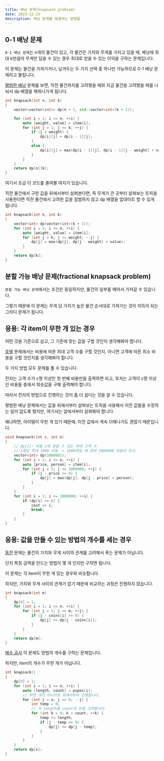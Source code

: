 ```yaml
---
title: 배낭 문제(knapsack problem)
date: 2023-12-23
description: 배낭 문제를 해결하는 방법들
---
```


## 0-1 배낭 문제

`0-1 배낭 문제`는 n개의 물건이 있고, 각 물건은 가치와 무게를 가지고 있을 때, 배낭에 최대 k만큼의 무게만 담을 수 있는 경우 최대로 얻을 수 있는 이익을 구하는 문제입니다.

이 문제는 물건을 가져가거나, 남겨두는 두 가지 선택 중 하나만 가능하므로 0-1 배낭 문제라고 불립니다.

[평범한 배낭](https://www.acmicpc.net/problem/12865) 문제를 보면, 직전 물건까지를 고려했을 때와 지금 물건을 고려했을 때를 나눠서 dp 배열을 채워나가게 됩니다.

```cpp
int knapsack(int n, int k)
{
	vector<vector<int>> dp(n + 1, std::vector<int>(k + 1));

	for (int i = 1; i <= n; ++i) {
		auto [weight, value] = item[i];
		for (int j = 1; j <= k; ++j) {
			if (j < weight) {
				dp[i][j] = dp[i - 1][j];
			}
			else {
				dp[i][j] = max(dp[i - 1][j], dp[i - 1][j - weight] + value);
			}
		}
	}
	return dp[n][k];
}
```

여기서 조금 더 코드를 줄여볼 여지가 있습니다.

직전 물건에서 구한 값을 뒤에서부터 살펴본다면, 즉 무게가 큰 곳부터 살펴보는 트릭을 사용한다면 직전 물건에서 고려한 값을 침범하지 않고 dp 배열을 업데이트 할 수 있게 됩니다.

```cpp
int knapsack(int n, int k)
{
	vector<int> dp(vector<int>(k + 1));
	for (int i = 1; i <= n; ++i) {
		auto [weight, value] = item[i];
		for (int j = k; j >= weight; --j) {
			dp[j] = max(dp[j], dp[j - weight] + value);
		}
	}
	return dp[k];
}
```

## 분할 가능 배낭 문제(fractional knapsack problem)

`분할 가능 배낭 문제`에서는 조건은 동일하지만, 물건의 일부를 떼어서 가져갈 수 있습니다.

그렇기 때문에 이 문제는 무게 당 가치가 높은 물건 순서대로 가져가는 것이 이득이 되는 그리디 문제가 됩니다.

## 응용: 각 item이 무한 개 있는 경우

어떤 것을 기준으로 삼고, 그 기준에 맞는 값을 구할 것인지 생각해봐야 합니다.

[호텔](https://www.acmicpc.net/problem/1106) 문제에서는 비용에 따른 최대 고객 수를 구할 것인지, 아니면 고객에 따른 최소 비용을 구할 것인지를 생각해봐야 합니다.

두 가지 방법 모두 문제를 풀 수 있습니다.

전자는 고객 수가 c명 이상인 첫 번째 비용만을 출력하면 되고, 후자는 고객이 c명 이상인 비용들 중에서 최솟값을 구해 출력해야 합니다.

따라서 전자의 방법으로 진행하는 것이 좀 더 쉽다는 것을 알 수 있습니다.

평범한 배낭 문제에서는 값을 뒤에서부터 살펴보는 트릭을 사용해서 이전 값들을 수정하는 일이 없도록 했지만, 여기서는 앞에서부터 살펴봐야 합니다.

왜냐하면, 아이템이 무한 개 있기 때문에, 이전 값에서 계속 더해나가도 괜찮기 때문입니다.

```cpp
void knapsack(int c, int n)
{
	// dp[i]: 비용 i에 얻을 수 있는 최대 고객 수
	// 1명당 최대 1000 비용 -> 1000명일 때 최대 1000000 비용이 든다.
	vector<int> dp(1000001);
	for (int i = 1; i <= n; ++i) {
		auto [price, person] = item[i];
		for (int j = 1; j <= 1000000; ++j) {
			if (j - price >= 0) {
				dp[j] = max(dp[j], dp[j - price] + person);
			}
		}
	}
	for (int i = 1; i <= 1000000; ++i) {
		if (dp[i] >= c) {
			cout << i;
			break;
		}
	}
}
```

## 응용: 값을 만들 수 있는 방법의 개수를 세는 경우

[동전](https://www.acmicpc.net/problem/9084) 문제는 물건의 가치와 무게 사이의 관계를 고려해서 푸는 문제가 아닙니다.

단지 특정 금액을 만드는 방법이 몇 개 인지만 구하면 됩니다.

이 문제는 각 item이 무한 개 있는 경우와 비슷합니다.

하지만, 가치와 무게 사이의 관계가 없기 때문에 비교하는 과정은 진행하지 않습니다.

```cpp
int knapsack(int m)
{
	dp[0] = 1;
	for (int i = 1; i <= n; ++i) {
		for (int j = 1; j <= m; ++j) {
			if (j - coins[i] >= 0) {
				dp[j] += dp[j - coins[i]];
			}
		}
	}
	return dp[m];
}
```

[배수 공사](https://www.acmicpc.net/problem/15817) 이 문제도 방법의 개수를 구하는 문제입니다.

하지만, item의 개수가 무한 개가 아닙니다.

```cpp
int knapsack()
{
	dp[0] = 1;
	for (int i = 1; i <= n; ++i) {
		auto [length, count] = pipes[i];
		// 무한 개가 아니므로 뒤에서부터 진행합니다.
		for (int j = x; j >= 0; --j) {
			int temp = 0;
			// 각 length를 count개 만큼 고려합니다.
			for (int k = 0; k < count; ++k) {
				temp += length;
				if (j - temp >= 0) {
					dp[j] += dp[j - temp];
				}
			}
		}
	}
	return dp[x];
}
```
